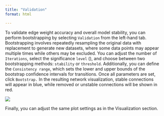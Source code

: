 ```yaml
---
title: "Validation"
format: html

---
```



To validate edge weight accuracy and overall model stability, you can perform bootstrapping by selecting `Validation` from the left-hand tab. Bootstrapping involves repeatedly resampling the original data with replacement to generate new datasets, where some data points may appear multiple times while others may be excluded. You can adjust the number of `Iterations`, select the significance `level` (\alpha), and choose between two bootstrapping methods: `stability` or `threshold`. Additionally, you can define the `Consistency range`, which sets the lower and upper bounds of the bootstrap confidence intervals for transitions. Once all parameters are set, click `Bootstrap.` In the resulting network visualization, stable connections will appear in blue, while removed or unstable connections will be shown in red.

![](vis/fig17.png) 

Finally, you can adjust the same plot settings as in the Visualization section.